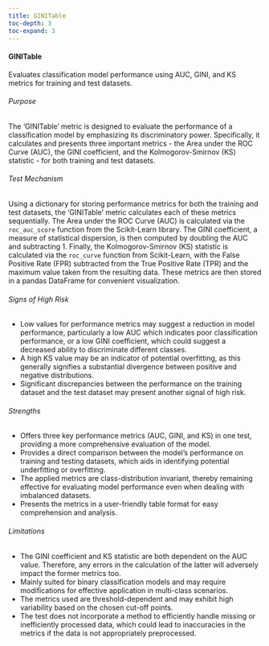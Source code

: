 ```yaml
---
title: GINITable
toc-depth: 3
toc-expand: 3
---
```








#### GINITable

Evaluates classification model performance using AUC, GINI, and KS metrics for training and test datasets.

###### Purpose

The 'GINITable' metric is designed to evaluate the performance of a classification model by emphasizing its
discriminatory power. Specifically, it calculates and presents three important metrics - the Area under the ROC
Curve (AUC), the GINI coefficient, and the Kolmogorov-Smirnov (KS) statistic - for both training and test datasets.

###### Test Mechanism

Using a dictionary for storing performance metrics for both the training and test datasets, the 'GINITable' metric
calculates each of these metrics sequentially. The Area under the ROC Curve (AUC) is calculated via the
`roc_auc_score` function from the Scikit-Learn library. The GINI coefficient, a measure of statistical dispersion,
is then computed by doubling the AUC and subtracting 1. Finally, the Kolmogorov-Smirnov (KS) statistic is
calculated via the `roc_curve` function from Scikit-Learn, with the False Positive Rate (FPR) subtracted from the
True Positive Rate (TPR) and the maximum value taken from the resulting data. These metrics are then stored in a
pandas DataFrame for convenient visualization.

###### Signs of High Risk

- Low values for performance metrics may suggest a reduction in model performance, particularly a low AUC which
indicates poor classification performance, or a low GINI coefficient, which could suggest a decreased ability to
discriminate different classes.
- A high KS value may be an indicator of potential overfitting, as this generally signifies a substantial
divergence between positive and negative distributions.
- Significant discrepancies between the performance on the training dataset and the test dataset may present
another signal of high risk.

###### Strengths

- Offers three key performance metrics (AUC, GINI, and KS) in one test, providing a more comprehensive evaluation
of the model.
- Provides a direct comparison between the model's performance on training and testing datasets, which aids in
identifying potential underfitting or overfitting.
- The applied metrics are class-distribution invariant, thereby remaining effective for evaluating model
performance even when dealing with imbalanced datasets.
- Presents the metrics in a user-friendly table format for easy comprehension and analysis.

###### Limitations

- The GINI coefficient and KS statistic are both dependent on the AUC value. Therefore, any errors in the
calculation of the latter will adversely impact the former metrics too.
- Mainly suited for binary classification models and may require modifications for effective application in
multi-class scenarios.
- The metrics used are threshold-dependent and may exhibit high variability based on the chosen cut-off points.
- The test does not incorporate a method to efficiently handle missing or inefficiently processed data, which could
lead to inaccuracies in the metrics if the data is not appropriately preprocessed.




 